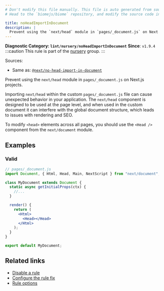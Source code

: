 ```yaml
---
# Don't modify this file manually. This file is auto generated from source, and you will lose your changes next time the website is built.
# Head to the `biomejs/biome` repository, and modify the source code in there.

title: noHeadImportInDocument
description: |
  Prevent using the `next/head` module in `pages/_document.js` on Next.js projects.
---
```


**Diagnostic Category: `lint/nursery/noHeadImportInDocument`**
<Tabs>
<TabItem label="JSX and TSX" icon="seti:javascript">
**Since**: `v1.9.4`
:::caution
This rule is part of the [nursery](/linter/rules/#nursery) group.
:::

Sources: 
- Same as: <a href="https://nextjs.org/docs/messages/no-head-import-in-document" target="_blank"><code>@next/no-head-import-in-document</code></a>

Prevent using the `next/head` module in `pages/_document.js` on Next.js projects.

Importing `next/head` within the custom `pages/_document.js` file can cause
unexpected behavior in your application. The `next/head` component is designed
to be used at the page level, and when used in the custom document it can interfere
with the global document structure, which leads to issues with rendering and SEO.

To modify `<head>` elements across all pages, you should use the `<Head />`
component from the `next/document` module.

## Examples

### Valid

```jsx
// pages/_document.js
import Document, { Html, Head, Main, NextScript } from "next/document";

class MyDocument extends Document {
  static async getInitialProps(ctx) {
    //...
  }

  render() {
    return (
      <Html>
        <Head></Head>
      </Html>
    );
  }
}

export default MyDocument;
```

## Related links

- [Disable a rule](/linter/#disable-a-lint-rule)
- [Configure the rule fix](/linter#configure-the-rule-fix)
- [Rule options](/linter/#rule-options)

</TabItem>
</Tabs>

